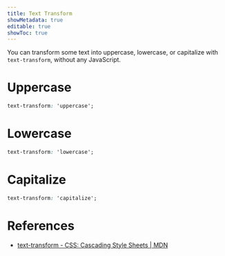 ```yaml
---
title: Text Transform
showMetadata: true
editable: true
showToc: true
---
```


You can transform some text into uppercase, lowercase, or capitalize with `text-transform`, without any JavaScript.

# Uppercase

```css
text-transform: 'uppercase';
```

<TextTransformExample textTransform="uppercase" />

# Lowercase

```css
text-transform: 'lowercase';
```

<TextTransformExample textTransform="lowercase" />

# Capitalize

```css
text-transform: 'capitalize';
```

<TextTransformExample textTransform="capitalize" />

# References

- [text-transform - CSS: Cascading Style Sheets | MDN](https://developer.mozilla.org/en-US/docs/Web/CSS/text-transform)
